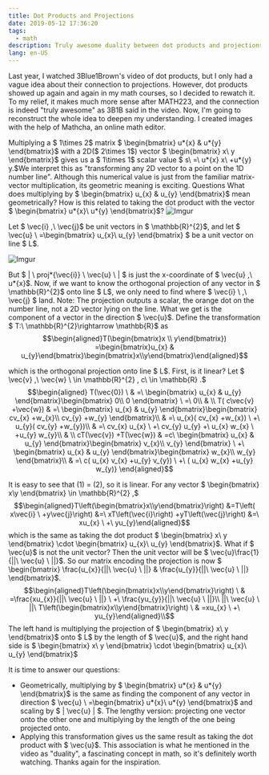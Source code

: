 ```yaml
---
title: Dot Products and Projections
date: 2019-05-12 17:36:20
tags:
  - math
description: Truly awesome duality between dot products and projections
lang: en-US
---
```


Last year, I watched 3Blue1Brown's video of dot products, but I only had a vague idea about their connection to projections. However, dot products showed up again and again in my math courses, so I decided to rewatch it. To my relief, it makes much more sense after MATH223, and the connection is indeed "truly awesome" as 3B1B said in the video.
Now, I'm going to reconstruct the whole idea to deepen my understanding. I created images with the help of Mathcha, an online math editor.

Multiplying a $ 1\times 2$ matrix $ \begin{bmatrix} u*{x} & u*{y} \end{bmatrix}$ with a 2D($ 2\times 1$) vector $ \begin{bmatrix} x\ y \end{bmatrix}$ gives us a $ 1\times 1$ scalar value $ s\ =\ u*{x} x\ +u*{y} y.$We interpret this as "transforming any 2D vector to a point on the 1D number line". Although this numerical value is just from the familiar matrix-vector multiplication, its geometric meaning is exciting.
Questions
What does multiplying by $ \begin{bmatrix} u_{x} & u_{y} \end{bmatrix}$ mean geometrically?
How is this related to taking the dot product with the vector $ \begin{bmatrix} u*{x}\ u*{y} \end{bmatrix}$?
![Imgur](https://cdn.jsdelivr.net/gh/Deerhound579/image-hosting/img/exMKCKO.png)

Let $ \vec{i} ,\ \vec{j}$ be unit vectors in $ \mathbb{R}^{2}$, and let $ \vec{u} \ =\begin{bmatrix} u_{x}\ u_{y} \end{bmatrix} $ be a unit vector on line $ L$.

![Imgur](https://cdn.jsdelivr.net/gh/Deerhound579/image-hosting/img/gJpdM5h.png)

But $ | \ proj*{\vec{i}} \ \vec{u} \ | $ is just the x-coordinate of $ \vec{u} ,\ u*{x}$. Now, if we want to know the orthogonal projection of any vector in $ \mathbb{R}^{2}$ onto line $ L$, we only need to find where $ \vec{i} \ ,\ \vec{j} $ land.
Note: The projection outputs a scalar, the orange dot on the number line, not a 2D vector lying on the line. What we get is the component of a vector in the direction $ \vec{u}$.
Define the transformation $ T:\ \mathbb{R}^{2}\rightarrow \mathbb{R}$ as
$$\begin{aligned}T(\begin{bmatrix}x \\ y\end{bmatrix}) =\begin{bmatrix}u_{x} & u_{y}\end{bmatrix}\begin{bmatrix}x\\y\end{bmatrix}\end{aligned}$$

which is the orthogonal projection onto line $ L$.
First, is it linear? Let $ \vec{v} ,\ \vec{w} \ \in \mathbb{R}^{2} , c\ \in \mathbb{R} .$
$$\begin{aligned} T(\vec{0}) \  & =\ \begin{bmatrix} u_{x} & u_{y} \end{bmatrix}\begin{bmatrix} 0\\ 0 \end{bmatrix} \ =\ 0\\  & \\ T( c\vec{v} +\vec{w}) & =\ \begin{bmatrix} u_{x} & u_{y} \end{bmatrix}\begin{bmatrix} cv_{x} +w_{x}\\ cv_{y} +w_{y} \end{bmatrix}\\  & =\ u_{x}( cv_{x} +w_{x}) \ +\ u_{y}( cv_{y} +w_{y})\\  & =\ cv_{x} u_{x} \ +\ cv_{y} u_{y} +\ u_{x} w_{x} \ +u_{y} w_{y}\\  & \\ cT(\vec{v}) +T(\vec{w}) & =c\ \begin{bmatrix} u_{x} & u_{y} \end{bmatrix}\begin{bmatrix} v_{x}\\ v_{y} \end{bmatrix} \ +\ \begin{bmatrix} u_{x} & u_{y} \end{bmatrix}\begin{bmatrix} w_{x}\\ w_{y} \end{bmatrix}\\  & =\ c( u_{x} v_{x} +u_{y} v_{y}) \ +\ ( u_{x} w_{x} +u_{y} w_{y)} \end{aligned}$$

It is easy to see that (1) = (2), so it is linear. For any vector $ \begin{bmatrix} x\\y \end{bmatrix} \in \mathbb{R}^{2} ,$
$$\begin{aligned}T\left(\begin{bmatrix}x\\y\end{bmatrix}\right) &=T\left( x\vec{i} \ +y\vec{j}\right) &=\ xT\left(\vec{i}\right) +yT\left(\vec{j}\right) &=\ xu_{x} \ +\ yu_{y}\end{aligned}$$
which is the same as taking the dot product $ \begin{bmatrix} x\ y \end{bmatrix} \cdot \begin{bmatrix} u_{x}\ u_{y} \end{bmatrix}$.
What if $ \vec{u}$ is not the unit vector? Then the unit vector will be $ \vec{u}\frac{1}{||\ \vec{u} \ ||}$. So our matrix encoding the projection is now $ \begin{bmatrix} \frac{u_{x}}{||\ \vec{u} \ ||} & \frac{u_{y}}{||\ \vec{u} \ ||} \end{bmatrix}$.
$$\begin{aligned}T\left(\begin{bmatrix}x\\y\end{bmatrix}\right) \  & =\frac{xu_{x}}{||\ \vec{u} \ ||} \ +\ \frac{yu_{y}}{||\ \vec{u} \ ||}\\ ||\ \vec{u} \ ||\ T\left(\begin{bmatrix}x\\y\end{bmatrix}\right) \  & =xu_{x} \ +\ yu_{y}\end{aligned}\\$$
The left hand is multiplying the projection of $ \begin{bmatrix} x\ y \end{bmatrix}$ onto $ L$ by the length of $ \vec{u}$, and the right hand side is $ \begin{bmatrix} x\ y \end{bmatrix} \cdot \begin{bmatrix} u_{x}\ u_{y} \end{bmatrix}$

It is time to answer our questions:

- Geometrically, multiplying by $ \begin{bmatrix} u*{x} & u*{y} \end{bmatrix}$ is the same as finding the component of any vector in direction $ \vec{u} \ =\begin{bmatrix} u*{x}\ u*{y} \end{bmatrix}$ and scaling by $ | \vec{u} | $. The lengthy version: projecting one vector onto the other one and multiplying by the length of the one being projected onto.
- Applying this transformation gives us the same result as taking the dot product with $ \vec{u}$.
  This association is what he mentioned in the video as "duality", a fascinating concept in math, so it's definitely worth watching. Thanks again for the inspiration.
